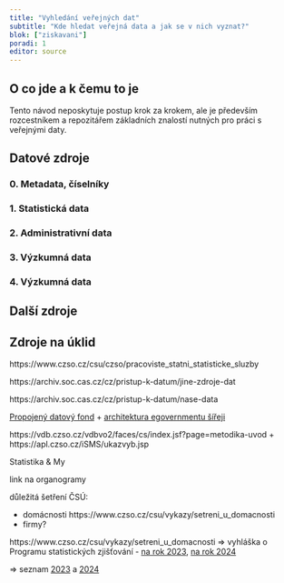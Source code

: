 ```yaml
---
title: "Vyhledání veřejných dat"
subtitle: "Kde hledat veřejná data a jak se v nich vyznat?"
blok: ["ziskavani"]
poradi: 1
editor: source
---
```


## O co jde a k čemu to je

Tento návod neposkytuje postup krok za krokem, ale je především rozcestníkem a repozitářem základních znalostí nutných pro práci s veřejnými daty.

## Datové zdroje

### 0. Metadata, číselníky

### 1. Statistická data

### 2. Administrativní data

### 3. Výzkumná data

### 4. Výzkumná data


## Další zdroje

## Zdroje na úklid

https://www.czso.cz/csu/czso/pracoviste_statni_statisticke_sluzby

https://archiv.soc.cas.cz/cz/pristup-k-datum/jine-zdroje-dat

https://archiv.soc.cas.cz/cz/pristup-k-datum/nase-data

[Propojený datový fond](https://archi.gov.cz/znalostni_baze:ga_ppdf?s[]=propojen%C3%BD%2A&s[]=datov%C3%BD%2A&s[]=fond%2A) + [architektura egovernmentu šířeji](https://archi.gov.cz/)

https://vdb.czso.cz/vdbvo2/faces/cs/index.jsf?page=metodika-uvod + https://apl.czso.cz/iSMS/ukazvyb.jsp

Statistika & My

link na organogramy

důležitá šetření ČSÚ: 

- domácnosti https://www.czso.cz/csu/vykazy/setreni_u_domacnosti
- firmy?

https://www.czso.cz/csu/vykazy/setreni_u_domacnosti => vyhláška o Programu statistických zjišťování - [na rok 2023](https://www.zakonyprolidi.cz/cs/2022-324), [na rok 2024](https://www.zakonyprolidi.cz/monitor/7724336.htm)

=> seznam [2023](https://www.czso.cz/csu/vykazy/program-statistickych-zjistovani-na-rok-2023) a [2024](https://www.czso.cz/csu/vykazy/program-statistickych-zjistovani-na-rok-2024)



